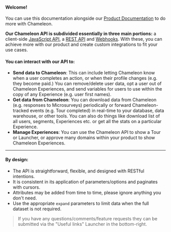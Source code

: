 #### Welcome!

You can use this documentation alongside our [Product Documentation](https://help.chameleon.io/) to do more with Chameleon.


**Our Chameleon API is subdivided essentially in three main portions:** a client-side [JavaScript API](/js/overview.md), a [REST API](/apis/overview.md) and [Webhooks](/webhooks/overview.md). With these, you can achieve more with our product and create custom integrations to fit your use cases.

#### You can interact with our API to:

- **Send data to Chameleon**: This can include letting Chameleon know when a user completes an action, or when their profile changes (e.g. they become paid.) You can remove/delete user data, opt a user out of Chameleon Experiences, and send variables for users to use within the copy of any Experience (e.g. user first names).
- **Get data from Chameleon**: You can download data from Chameleon (e.g. responses to Microsurveys) periodically or forward Chameleon-tracked events (e.g. Tour completed) in real-time to your database, data warehouse, or other tools. You can also do things like download list of all users, segments, Experiences etc. or get all the stats on a particular Experience.
- **Manage Experiences**: You can use the Chameleon API to show a Tour or Launcher, or approve many domains within your product to show Chameleon Experiences.

-------

#### By design:

- The API is straightforward, flexible, and designed with RESTful intentions.
- It is consistent in its application of parameters/options and paginates with cursors.
- Attributes may be added from time to time, please ignore anything you don't need.
- Use the appropriate `expand` parameters to limit data when the full dataset is not required.



> If you have any questions/comments/feature requests they can be submitted via the "Useful links" Launcher in the bottom-right.
